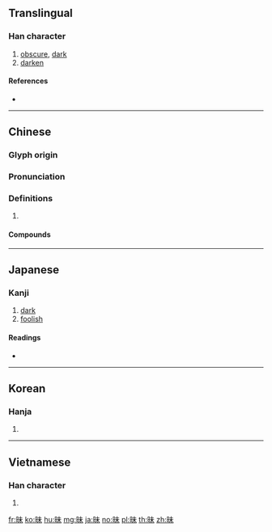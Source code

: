{{character info/new}}
{{also|味}}
==Translingual==

===Han character===
{{Han char|rn=72|rad=日|as=05|sn=9|four=65090|canj=AJD|ids=⿰日未}}

# [[obscure]], [[dark]]
# [[darken]]

====References====
* {{Han ref|kx=0493.120|dkj=13846|dj=0857.010|hdz=21497.010|uh=6627|ud=26151|bh=AC4E|bd=44110}}

----

==Chinese==
{{zh-forms}}

===Glyph origin===
{{Han etym}}

===Pronunciation===
{{zh-pron
|m=mèi
|c=mui6
|mn=qz,xm,zz:bōe/xm:muī/tw:māi/qz,xm,zz:bī
|mc=y
|oc=y
|cat=
}}

===Definitions===
{{zh-hanzi}}

# {{rfdef|zh}}

====Compounds====
{{zh-der|一行三昧|兼弱攻昧|個中三昧|愚昧|念佛三昧|得其三昧|幽昧|三昧真火|愚昧無知|不揣冒昧|夷昧|三昧|冒昧從事|一昧|冒昧|檮昧|沖昧|暗昧|濛昧不清|曖昧|昧死以聞|昧沒|昧下|昧己瞞心|昧理|昧地謾天|昧信|昧旦|朦昧執迷|昧行|昧谷|昧良心|拾金不昧|瞞昧|瞞心昧己|昧爽|昧死|瞞天昧地|昧旦晨興|昏昧|禍來神昧|晻昧|濛昧|昧心|昧心取利|矇昧|法華三昧|晦昧|昧昧|昧心錢|昧地瞞天|蒙昧|謾天昧地|茫昧|貪昧|遊戲三昧|素昧生平|若昧平生|般舟三昧|至誠無昧|素昧平生|聳昧|草昧|蒙昧無知}}

----

==Japanese==

===Kanji===
{{ja-kanji|grade=c|rs=日05}}

# [[dark]]
# [[foolish]]

====Readings====
* {{ja-readings|goon=[[まい]] (''mai'')|kanon=[[ばい]] (''bai'')|kun=[[くらい]] ([[昧い]], ''kurai''), [[むさぼる]] ([[昧る]], ''musaboru'')}}

----

==Korean==

===Hanja===
{{ko-hanja|hangeul=매|eumhun=|rv=mae|mr=mae|y=may}}

# {{defn|lang=ko|sort=日05}}

----

==Vietnamese==

===Han character===
{{vi-hantu|[[muội]], [[mội]]|rs=日05}}

# {{defn|lang=vi|sort=日05}}

[[fr:昧]]
[[ko:昧]]
[[hu:昧]]
[[mg:昧]]
[[ja:昧]]
[[no:昧]]
[[pl:昧]]
[[th:昧]]
[[zh:昧]]